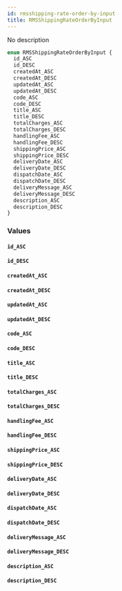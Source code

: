 ```yaml
---
id: rmsshipping-rate-order-by-input
title: RMSShippingRateOrderByInput
---
```


No description

```graphql
enum RMSShippingRateOrderByInput {
  id_ASC
  id_DESC
  createdAt_ASC
  createdAt_DESC
  updatedAt_ASC
  updatedAt_DESC
  code_ASC
  code_DESC
  title_ASC
  title_DESC
  totalCharges_ASC
  totalCharges_DESC
  handlingFee_ASC
  handlingFee_DESC
  shippingPrice_ASC
  shippingPrice_DESC
  deliveryDate_ASC
  deliveryDate_DESC
  dispatchDate_ASC
  dispatchDate_DESC
  deliveryMessage_ASC
  deliveryMessage_DESC
  description_ASC
  description_DESC
}
```

### Values

#### `id_ASC`

#### `id_DESC`

#### `createdAt_ASC`

#### `createdAt_DESC`

#### `updatedAt_ASC`

#### `updatedAt_DESC`

#### `code_ASC`

#### `code_DESC`

#### `title_ASC`

#### `title_DESC`

#### `totalCharges_ASC`

#### `totalCharges_DESC`

#### `handlingFee_ASC`

#### `handlingFee_DESC`

#### `shippingPrice_ASC`

#### `shippingPrice_DESC`

#### `deliveryDate_ASC`

#### `deliveryDate_DESC`

#### `dispatchDate_ASC`

#### `dispatchDate_DESC`

#### `deliveryMessage_ASC`

#### `deliveryMessage_DESC`

#### `description_ASC`

#### `description_DESC`
